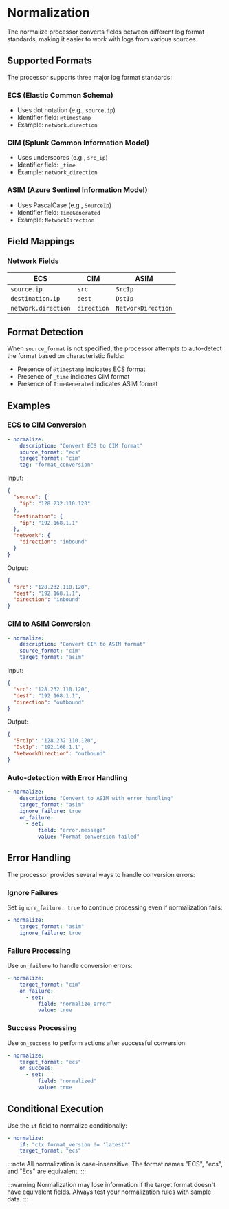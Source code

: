 # Normalization

The normalize processor converts fields between different log format standards, making it easier to work with logs from various sources.

## Supported Formats

The processor supports three major log format standards:

### ECS (Elastic Common Schema)
- Uses dot notation (e.g., `source.ip`)
- Identifier field: `@timestamp`
- Example: `network.direction`

### CIM (Splunk Common Information Model)
- Uses underscores (e.g., `src_ip`)
- Identifier field: `_time`
- Example: `network_direction`

### ASIM (Azure Sentinel Information Model)
- Uses PascalCase (e.g., `SourceIp`)
- Identifier field: `TimeGenerated`
- Example: `NetworkDirection`

## Field Mappings

### Network Fields
|ECS|CIM|ASIM|
|---|---|---|
|`source.ip`|`src`|`SrcIp`|
|`destination.ip`|`dest`|`DstIp`|
|`network.direction`|`direction`|`NetworkDirection`|

## Format Detection

When `source_format` is not specified, the processor attempts to auto-detect the format based on characteristic fields:

- Presence of `@timestamp` indicates ECS format
- Presence of `_time` indicates CIM format
- Presence of `TimeGenerated` indicates ASIM format

## Examples

### ECS to CIM Conversion

```yaml
- normalize:
    description: "Convert ECS to CIM format"
    source_format: "ecs"
    target_format: "cim"
    tag: "format_conversion"
```

Input:
```json
{
  "source": {
    "ip": "128.232.110.120"
  },
  "destination": {
    "ip": "192.168.1.1"
  },
  "network": {
    "direction": "inbound"
  }
}
```

Output:
```json
{
  "src": "128.232.110.120",
  "dest": "192.168.1.1",
  "direction": "inbound"
}
```

### CIM to ASIM Conversion

```yaml
- normalize:
    description: "Convert CIM to ASIM format"
    source_format: "cim"
    target_format: "asim"
```

Input:
```json
{
  "src": "128.232.110.120",
  "dest": "192.168.1.1",
  "direction": "outbound"
}
```

Output:
```json
{
  "SrcIp": "128.232.110.120",
  "DstIp": "192.168.1.1",
  "NetworkDirection": "outbound"
}
```

### Auto-detection with Error Handling

```yaml
- normalize:
    description: "Convert to ASIM with error handling"
    target_format: "asim"
    ignore_failure: true
    on_failure:
      - set:
          field: "error.message"
          value: "Format conversion failed"
```

## Error Handling

The processor provides several ways to handle conversion errors:

### Ignore Failures
Set `ignore_failure: true` to continue processing even if normalization fails:

```yaml
- normalize:
    target_format: "asim"
    ignore_failure: true
```

### Failure Processing
Use `on_failure` to handle conversion errors:

```yaml
- normalize:
    target_format: "cim"
    on_failure:
      - set:
          field: "normalize_error"
          value: true
```

### Success Processing
Use `on_success` to perform actions after successful conversion:

```yaml
- normalize:
    target_format: "ecs"
    on_success:
      - set:
          field: "normalized"
          value: true
```

## Conditional Execution

Use the `if` field to normalize conditionally:

```yaml
- normalize:
    if: "ctx.format_version != 'latest'"
    target_format: "ecs"
```

:::note
All normalization is case-insensitive. The format names "ECS", "ecs", and "Ecs" are equivalent.
:::

:::warning
Normalization may lose information if the target format doesn't have equivalent fields. Always test your normalization rules with sample data.
:::